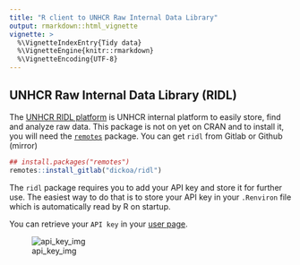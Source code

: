 ```yaml
---
title: "R client to UNHCR Raw Internal Data Library"
output: rmarkdown::html_vignette
vignette: >
  %\VignetteIndexEntry{Tidy data}
  %\VignetteEngine{knitr::rmarkdown}
  %\VignetteEncoding{UTF-8}
---
```


## UNHCR Raw Internal Data Library (RIDL)

The [UNHCR RIDL platform](https://ridl.unhcr.org) is UNHCR internal platform to easily store, find and analyze raw data.
This package is not on yet on CRAN and to install it, you will need the [`remotes`](https://github.com/r-lib/remotes) package.
You can get `ridl` from Gitlab or Github (mirror)

```r
## install.packages("remotes")
remotes::install_gitlab("dickoa/ridl")
```


The `ridl` package requires you to add your API key and store it for further use. The easiest way to do that is to store your API key in your `.Renviron` file which is automatically read by R on startup.

You can retrieve your `API key` in your [user page](https://ridl.unhcr.org/user/).


![api_key_img](../img/ridl_api_key.png)
